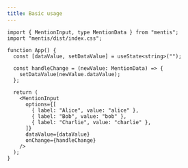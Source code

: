 ```yaml
---
title: Basic usage
---
```



```tsx
import { MentionInput, type MentionData } from "mentis";
import "mentis/dist/index.css";

function App() {
  const [dataValue, setDataValue] = useState<string>("");

  const handleChange = (newValue: MentionData) => {
    setDataValue(newValue.dataValue);
  };

  return (
    <MentionInput
      options={[
        { label: "Alice", value: "alice" },
        { label: "Bob", value: "bob" },
        { label: "Charlie", value: "charlie" },
      ]}
      dataValue={dataValue}
      onChange={handleChange}
    />
  );
}
```

<MentisDemo />
